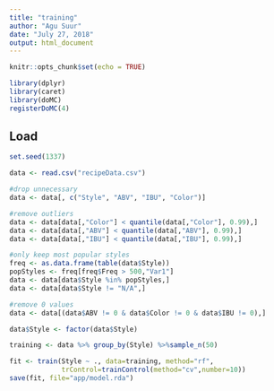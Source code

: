 ```yaml
---
title: "training"
author: "Agu Suur"
date: "July 27, 2018"
output: html_document
---
```


```r
knitr::opts_chunk$set(echo = TRUE)

library(dplyr)
library(caret)
library(doMC)
registerDoMC(4)
```

## Load

```r
set.seed(1337)

data <- read.csv("recipeData.csv")

#drop unnecessary
data <- data[, c("Style", "ABV", "IBU", "Color")]

#remove outliers
data <- data[data[,"Color"] < quantile(data[,"Color"], 0.99),]
data <- data[data[,"ABV"] < quantile(data[,"ABV"], 0.99),]
data <- data[data[,"IBU"] < quantile(data[,"IBU"], 0.99),]

#only keep most popular styles
freq <- as.data.frame(table(data$Style))
popStyles <- freq[freq$Freq > 500,"Var1"]
data <- data[data$Style %in% popStyles,]
data <- data[data$Style != "N/A",]

#remove 0 values
data <- data[(data$ABV != 0 & data$Color != 0 & data$IBU != 0),]

data$Style <- factor(data$Style)

training <- data %>% group_by(Style) %>%sample_n(50)

fit <- train(Style ~ ., data=training, method="rf", 
             trControl=trainControl(method="cv",number=10))
save(fit, file="app/model.rda")

```

